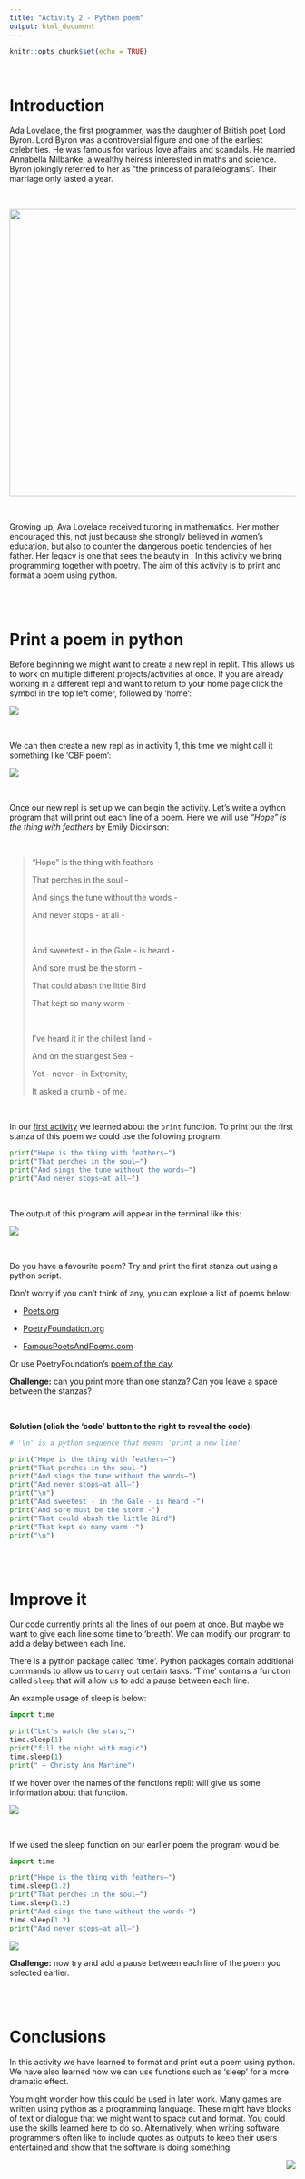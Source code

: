 ```yaml
---
title: "Activity 2 - Python poem"
output: html_document
---
```


```r
knitr::opts_chunk$set(echo = TRUE)
```

<br>

# Introduction

Ada Lovelace, the first programmer, was the daughter of British poet Lord Byron. Lord Byron was a controversial figure and one of the earliest celebrities. He was famous for various love affairs and scandals. He married Annabella Milbanke, a wealthy heiress interested in maths and science. Byron jokingly referred to her as "the princess of parallelograms". Their marriage only lasted a year.

<br>

<center>

![](images/65e383024e4ae949f0c8c503b3a4622e.jpg){width="505"}

</center>

<br>

Growing up, Ava Lovelace received tutoring in mathematics. Her mother encouraged this, not just because she strongly believed in women's education, but also to counter the dangerous poetic tendencies of her father. Her legacy is one that sees the beauty in . In this activity we bring programming together with poetry. The aim of this activity is to print and format a poem using python.

<br> <br>

# Print a poem in python

Before beginning we might want to create a new repl in replit. This allows us to work on multiple different projects/activities at once. If you are already working in a different repl and want to return to your home page click the symbol in the top left corner, followed by 'home':

![](images/replit15.png)

<br>

We can then create a new repl as in activity 1, this time we might call it something like 'CBF poem':

![](images/replit14.png)

<br>

Once our new repl is set up we can begin the activity. Let's write a python program that will print out each line of a poem. Here we will use <i>"Hope" is the thing with feathers</i> by Emily Dickinson:

<br>

> "Hope" is the thing with feathers -
>
> That perches in the soul -
>
> And sings the tune without the words -
>
> And never stops - at all -
>
> <br>
>
> And sweetest - in the Gale - is heard -
>
> And sore must be the storm -
>
> That could abash the little Bird
>
> That kept so many warm -
>
> <br>
>
> I've heard it in the chillest land -
>
> And on the strangest Sea -
>
> Yet - never - in Extremity,
>
> It asked a crumb - of me.

<br>

In our [first activity](activity1.html) we learned about the `print` function. To print out the first stanza of this poem we could use the following program:

```python
print("Hope is the thing with feathers—")
print("That perches in the soul—")
print("And sings the tune without the words—")
print("And never stops—at all—")

```

<br>

The output of this program will appear in the terminal like this:

![](images/replit11.png)

<br>

Do you have a favourite poem? Try and print the first stanza out using a python script.

Don't worry if you can't think of any, you can explore a list of poems below:

-   [Poets.org](https://poets.org/national-poetry-month)

-   [PoetryFoundation.org](https://www.poetryfoundation.org/)

-   [FamousPoetsAndPoems.com](http://famouspoetsandpoems.com/)

Or use PoetryFoundation's [poem of the day](https://www.poetryfoundation.org/poems/poem-of-the-day).

<b>Challenge:</b> can you print more than one stanza? Can you leave a space between the stanzas?

<br>

<b>Solution (click the 'code' button to the right to reveal the code)</b>:

```python

# '\n' is a python sequence that means 'print a new line' 

print("Hope is the thing with feathers—")
print("That perches in the soul—")
print("And sings the tune without the words—")
print("And never stops—at all—")
print("\n")
print("And sweetest - in the Gale - is heard -")
print("And sore must be the storm -")
print("That could abash the little Bird")
print("That kept so many warm -")
print("\n")

```

<br> <br>

# Improve it

Our code currently prints all the lines of our poem at once. But maybe we want to give each line some time to 'breath'. We can modify our program to add a delay between each line.

There is a python package called 'time'. Python packages contain additional commands to allow us to carry out certain tasks. 'Time' contains a function called `sleep` that will allow us to add a pause between each line.

An example usage of sleep is below:

```python

import time 

print("Let's watch the stars,")
time.sleep(1) 
print("fill the night with magic")
time.sleep(1) 
print(" — Christy Ann Martine")


```

If we hover over the names of the functions replit will give us some information about that function.

![](images/replit13.png)

<br>

If we used the sleep function on our earlier poem the program would be:

```python

import time 

print("Hope is the thing with feathers—")
time.sleep(1.2) 
print("That perches in the soul—")
time.sleep(1.2) 
print("And sings the tune without the words—")
time.sleep(1.2) 
print("And never stops—at all—")

```

![](images/replit12.png)

<b>Challenge:</b> now try and add a pause between each line of the poem you selected earlier.

<br> <br>

# Conclusions

In this activity we have learned to format and print out a poem using python. We have also learned how we can use functions such as 'sleep' for a more dramatic effect.

You might wonder how this could be used in later work. Many games are written using python as a programming language. These might have blocks of text or dialogue that we might want to space out and format. You could use the skills learned here to do so. Alternatively, when writing software, programmers often like to include quotes as outputs to keep their users entertained and show that the software is doing something.

<img src="./images/logo.png" style="float: right;"/>
